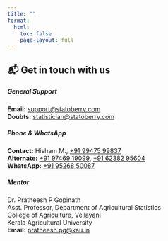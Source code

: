 ---
title: ""
format:
  html:
    toc: false
    page-layout: full
---

```{=html}
<div class="container mt-4 mb-5 px-4">
  <h2 class="mb-4 text-center">📬 Get in touch with us</h2>

  <div class="row row-cols-1 row-cols-md-2 g-4">
    
    <div class="col">
      <div class="card shadow border-0 h-100">
        <div class="card-body">
          <h5 class="card-title">General Support</h5>
          <p class="card-text">
            <strong>Email:</strong> <a href="mailto:support@statoberry.com">support@statoberry.com</a><br>
            <strong>Doubts:</strong> <a href="mailto:statistician@statoberry.com">statistician@statoberry.com</a>
          </p>
        </div>
      </div>
    </div>
    
    <div class="col">
      <div class="card shadow border-0 h-100">
        <div class="card-body">
          <h5 class="card-title">Phone & WhatsApp</h5>
          <p class="card-text">
            <strong>Contact:</strong> Hisham M., <a href="tel:+919947599837">+91 99475 99837</a><br>
            <strong>Alternate:</strong> <a href="tel:+919746919099">+91 97469 19099</a>, <a href="tel:+916238295604">+91 62382 95604</a><br>
            <strong>WhatsApp:</strong> <a href="https://wa.me/919526850087" target="_blank">+91 95268 50087</a>
          </p>
        </div>
      </div>
    </div>
    
    <div class="col">
      <div class="card shadow border-0 h-100">
        <div class="card-body">
          <h5 class="card-title">Mentor</h5>
          <p class="card-text">
            Dr. Pratheesh P Gopinath<br>
            Asst. Professor, Department of Agricultural Statistics<br>
            College of Agriculture, Vellayani<br>
            Kerala Agricultural University<br>
            <strong>Email:</strong> <a href="mailto:pratheesh.pg@kau.in">pratheesh.pg@kau.in</a>
          </p>
        </div>
      </div>
    </div>

  </div>
</div>
```